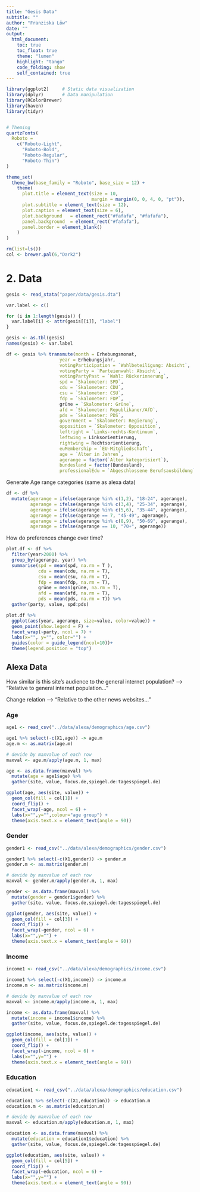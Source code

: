 ```yaml
---
title: "Gesis Data"
subtitle: ""
author: "Franziska Löw"
date: ""
output: 
  html_document:
    toc: true
    toc_float: true
    theme: "lumen"
    highlight: "tango"
    code_folding: show
    self_contained: true
---
```


```r
library(ggplot2)     # Static data visualization
library(dplyr)       # Data manipulation
library(RColorBrewer)
library(haven)
library(tidyr)


# Theming
quartzFonts(
  Roboto =
    c("Roboto-Light",
      "Roboto-Bold",
      "Roboto-Regular",
      "Roboto-Thin")
)

theme_set(
  theme_bw(base_family = "Roboto", base_size = 12) +
    theme(
      plot.title = element_text(size = 10,
                                margin = margin(0, 0, 4, 0, "pt")),
      plot.subtitle = element_text(size = 12),
      plot.caption = element_text(size = 6),
      plot.background   = element_rect("#fafafa", "#fafafa"),
      panel.background  = element_rect("#fafafa"),
      panel.border = element_blank()
    )
)

rm(list=ls())
col <- brewer.pal(6,"Dark2")
```

# 2. Data 
```r
gesis <- read_stata("paper/data/gesis.dta")
```

```r
var.label <- c()

for (i in 1:length(gesis)) {
  var.label[i] <- attr(gesis[[i]], "label")
}
```

```r
gesis <- as.tbl(gesis)
names(gesis) <- var.label
```

```r
df <- gesis %>% transmute(month = Erhebungsmonat,
                    year = Erhebungsjahr,
                    votingParticipation = `Wahlbeteiligung: Absicht`,
                    votingParty = `Parteienwahl: Absicht`,
                    votingPartyPast = `Wahl: Rückerinnerung`,
                    spd = `Skalometer: SPD`,
                    cdu = `Skalometer: CDU`,
                    csu = `Skalometer: CSU`,
                    fdp = `Skalometer: FDP`,
                    grüne = `Skalometer: Grüne`,
                    afd = `Skalometer: Republikaner/AfD`,
                    pds = `Skalometer: PDS`,
                    government = `Skalometer: Regierung`,
                    opposition = `Skalometer: Opposition`,
                    leftright = `Links-rechts-Kontinuum`,
                    leftwing = Linksorientierung,
                    rightwing = Rechtsorientierung,
                    euMembership = `EU-Mitgliedschaft`,
                    age = `Alter in Jahren`,
                    agerange = factor(`Alter kategorisiert`),
                    bundesland = factor(Bundesland),
                    professionalEdu = `Abgeschlossene Berufsausbildung`)

```

Generate Age range categories (same as alexa data)
```r
df <- df %>%
  mutate(agerange = ifelse(agerange %in% c(1,2), "18-24", agerange),
         agerange = ifelse(agerange %in% c(3,4), "25-34", agerange),
         agerange = ifelse(agerange %in% c(5,6), "35-44", agerange),
         agerange = ifelse(agerange == 7, "45-49", agerange),
         agerange = ifelse(agerange %in% c(8,9), "50-69", agerange),
         agerange = ifelse(agerange == 10, "70+", agerange)) 
```

How do preferences change over time?

```r
plot.df <- df %>%
  filter(year>2000) %>%
  group_by(agerange, year) %>%
  summarise(spd = mean(spd, na.rm = T ),
            cdu = mean(cdu, na.rm = T),
            csu = mean(csu, na.rm = T),
            fdp = mean(fdp, na.rm = T),
            grüne = mean(grüne, na.rm = T),
            afd = mean(afd, na.rm = T),
            pds = mean(pds, na.rm = T)) %>%
  gather(party, value, spd:pds)
```

```r
plot.df %>%
  ggplot(aes(year, agerange, size=value, color=value)) +
  geom_point(show.legend = F) +
  facet_wrap(~party, ncol = 7) +
  labs(x="", y="", color="") +
  guides(color = guide_legend(ncol=10))+
  theme(legend.position = "top")
```

## Alexa Data

How similar is this site's audience to the general internet population? --> "Relative to general internet population..."

Change relation --> "Relative to the other news websites..."

### Age
```r
age1 <- read_csv("../data/alexa/demographics/age.csv")

age1 %>% select(-c(X1,age)) -> age.m
age.m <- as.matrix(age.m)

# devide by maxvalue of each row
maxval <- age.m/apply(age.m, 1, max)

age <- as.data.frame(maxval) %>%
  mutate(age = age1$age) %>%
  gather(site, value, focus.de,spiegel.de:tagesspiegel.de)
```

```r
ggplot(age, aes(site, value)) +
  geom_col(fill = col[1]) +
  coord_flip() +
  facet_wrap(~age, ncol = 6) +
  labs(x="",y="",colour="age group") +
  theme(axis.text.x = element_text(angle = 90))
```

### Gender
```r
gender1 <- read_csv("../data/alexa/demographics/gender.csv")

gender1 %>% select(-c(X1,gender)) -> gender.m
gender.m <- as.matrix(gender.m)

# devide by maxvalue of each row
maxval <- gender.m/apply(gender.m, 1, max)

gender <- as.data.frame(maxval) %>%
  mutate(gender = gender1$gender) %>%
  gather(site, value, focus.de,spiegel.de:tagesspiegel.de)
```

```r
ggplot(gender, aes(site, value)) +
  geom_col(fill = col[3]) +
  coord_flip() +
  facet_wrap(~gender, ncol = 6) +
  labs(x="",y="") +
  theme(axis.text.x = element_text(angle = 90))
```

### Income
```r
income1 <- read_csv("../data/alexa/demographics/income.csv")

income1 %>% select(-c(X1,income)) -> income.m
income.m <- as.matrix(income.m)

# devide by maxvalue of each row
maxval <- income.m/apply(income.m, 1, max)

income <- as.data.frame(maxval) %>%
  mutate(income = income1$income) %>%
  gather(site, value, focus.de,spiegel.de:tagesspiegel.de)
```

```r
ggplot(income, aes(site, value)) +
  geom_col(fill = col[1]) +
  coord_flip() +
  facet_wrap(~income, ncol = 6) +
  labs(x="",y="") +
  theme(axis.text.x = element_text(angle = 90))
```

### Education
```r
education1 <- read_csv("../data/alexa/demographics/education.csv")

education1 %>% select(-c(X1,education)) -> education.m
education.m <- as.matrix(education.m)

# devide by maxvalue of each row
maxval <- education.m/apply(education.m, 1, max)

education <- as.data.frame(maxval) %>%
  mutate(education = education1$education) %>%
  gather(site, value, focus.de,spiegel.de:tagesspiegel.de)
```

```r
ggplot(education, aes(site, value)) +
  geom_col(fill = col[5]) +
  coord_flip() +
  facet_wrap(~education, ncol = 6) +
  labs(x="",y="") +
  theme(axis.text.x = element_text(angle = 90))
```